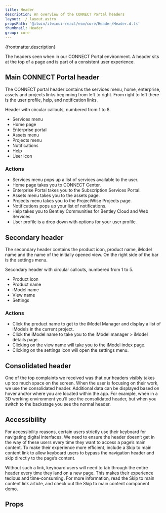 ```yaml
---
title: Header
description: An overview of the CONNECT Portal headers
layout: ./_layout.astro
propsPath: '@itwin/itwinui-react/esm/core/Header/Header.d.ts'
thumbnail: Header
group: core
---
```



<p>{frontmatter.description}</p>

<LiveExample src='Header.main.tsx'>
  <AllExamples.HeaderMainExample client:load />
</LiveExample>

The headers seen when in our CONNECT Portal environment. A header sits at the top of a page and is part of a consistent user experience.

## Main CONNECT Portal header

The CONNECT portal header contains the services menu, home, enterprise, assets and projects links beginning from left to right. From right to left there is the user profile, help, and notification links.

Header with circular callouts, numbered from 1 to 8.

- Services menu
- Home page
- Enterprise portal
- Assets menu
- Projects menu
- Notifications
- Help
- User icon

### Actions

- Services menu pops up a list of services available to the user.
- Home page takes you to CONNECT Center.
- Enterprise Portal takes you to the Subscription Services Portal.
- Assets menu takes you to the assets page.
- Projects menu takes you to the ProjectWise Projects page.
- Notifications pops up your list of notifications.
- Help takes you to Bentley Communities for Bentley Cloud and Web Services.
- User profile is a drop down with options for your user profile.

## Secondary header

The secondary header contains the product icon, product name, iModel name and the name of the initially opened view. On the right side of the bar is the settings menu.

Secondary header with circular callouts, numbered from 1 to 5.

- Product icon
- Product name
- iModel name
- View name
- Settings

### Actions

- Click the product name to get to the iModel Manager and display a list of iModels in the current project.
- Click the iModel name to take you to the iModel manager > iModel details page.
- Clicking on the view name will take you to the iModel index page.
- Clicking on the settings icon will open the settings menu.

## Consolidated header

One of the top complaints we received was that our headers visibly takes up too much space on the screen. When the user is focusing on their work, we use the consolidated header. Additional data can be displayed based on hover and/or where you are located within the app. For example, when in a 3D working environment you’ll see the consolidated header, but when you switch to the backstage you see the normal header.

## Accessibility

For accessibility reasons, certain users strictly use their keyboard for navigating digital interfaces. We need to ensure the header doesn’t get in the way of these users every time they want to access a page’s main content. To make their experience more efficient, include a Skip to main content link to allow keyboard users to bypass the navigation header and skip directly to the page’s content.

Without such a link, keyboard users will need to tab through the entire header every time they land on a new page. This makes their experience tedious and time-consuming. For more information, read the Skip to main content link article, and check out the Skip to main content component demo.

## Props

<PropsTable path={frontmatter.propsPath} />
